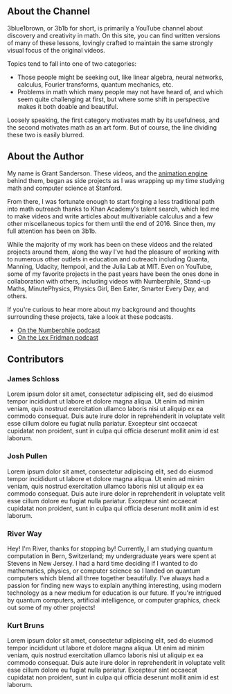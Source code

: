 <Section>

# About the Channel

<Portrait image="images/about/channel.png" size="250px" flip={true} />

3blue1brown, or 3b1b for short, is primarily a YouTube channel about discovery and creativity in math.
On this site, you can find written versions of many of these lessons, lovingly crafted to maintain the same strongly visual focus of the original videos.

Topics tend to fall into one of two categories:

- Those people might be seeking out, like linear algebra, neural networks, calculus, Fourier transforms, quantum mechanics, etc.
- Problems in math which many people may not have heard of, and which seem quite challenging at first, but where some shift in perspective makes it both doable and beautiful.

Loosely speaking, the first category motivates math by its usefulness, and the second motivates math as an art form.
But of course, the line dividing these two is easily blurred.

</Section><Section>

# About the Author

<Portrait image="images/about/grant.png" size="250px" />

My name is Grant Sanderson.
These videos, and the [animation engine](https://github.com/3b1b/manim) behind them, began as side projects as I was wrapping up my time studying math and computer science at Stanford.

From there, I was fortunate enough to start forging a less traditional path into math outreach thanks to Khan Academy's talent search, which led me to make videos and write articles about multivariable calculus and a few other miscellaneous topics for them until the end of 2016.
Since then, my full attention has been on 3b1b.

While the majority of my work has been on these videos and the related projects around them, along the way I've had the pleasure of working with to numerous other outlets in education and outreach including Quanta, Manning, Udacity, Itempool, and the Julia Lab at MIT.
Even on YouTube, some of my favorite projects in the past years have been the ones done in collaboration with others, including videos with Numberphile, Stand-up Maths, MinutePhysics, Physics Girl, Ben Eater, Smarter Every Day, and others.

If you're curious to hear more about my background and thoughts surrounding these projects, take a look at these podcasts.

* [On the Numberphile podcast](https://www.numberphile.com/podcast/3blue1brown)
* [On the Lex Fridman podcast](https://youtu.be/U_lKUK2MCsg)

</Section><Section>

# Contributors

### James Schloss

<Portrait image="images/about/james-schloss.png" />

Lorem ipsum dolor sit amet, consectetur adipiscing elit, sed do eiusmod tempor incididunt ut labore et dolore magna aliqua.
Ut enim ad minim veniam, quis nostrud exercitation ullamco laboris nisi ut aliquip ex ea commodo consequat.
Duis aute irure dolor in reprehenderit in voluptate velit esse cillum dolore eu fugiat nulla pariatur.
Excepteur sint occaecat cupidatat non proident, sunt in culpa qui officia deserunt mollit anim id est laborum.

<Clickable
  link="https://github.com/leios"
  icon="fab fa-github"
  text="James' Work"
/>

### Josh Pullen

<Portrait image="images/about/josh-pullen.png" flip={true} />

Lorem ipsum dolor sit amet, consectetur adipiscing elit, sed do eiusmod tempor incididunt ut labore et dolore magna aliqua.
Ut enim ad minim veniam, quis nostrud exercitation ullamco laboris nisi ut aliquip ex ea commodo consequat.
Duis aute irure dolor in reprehenderit in voluptate velit esse cillum dolore eu fugiat nulla pariatur.
Excepteur sint occaecat cupidatat non proident, sunt in culpa qui officia deserunt mollit anim id est laborum.

<Clickable
  link="https://www.joshuapullen.com/"
  icon="fas fa-home"
  text="Josh's Website"
/>

### River Way

<Portrait image="images/about/river-way.png" />

Hey! I'm River, thanks for stopping by! Currently, I am studying quantum computation in Bern, Switzerland; my undergraduate years were spent at Stevens in New Jersey. I had a hard time deciding if I wanted to do mathematics, physics, or computer science so I landed on quantum computers which blend all three together beautifully. I've always had a passion for finding new ways to explain anything interesting, using modern technology as a new medium for education is our future. If you're intrigued by quantum computers, artificial intelligence, or computer graphics, check out some of my other projects!

<Clickable
  link="https://riverway.li/"
  icon="fas fa-home"
  text="River's Website"
/>

### Kurt Bruns

<Portrait image="images/about/kurt-bruns.png" flip={true} />

Lorem ipsum dolor sit amet, consectetur adipiscing elit, sed do eiusmod tempor incididunt ut labore et dolore magna aliqua.
Ut enim ad minim veniam, quis nostrud exercitation ullamco laboris nisi ut aliquip ex ea commodo consequat.
Duis aute irure dolor in reprehenderit in voluptate velit esse cillum dolore eu fugiat nulla pariatur.
Excepteur sint occaecat cupidatat non proident, sunt in culpa qui officia deserunt mollit anim id est laborum.

<Clickable
  link="https://kurtbruns.github.io/"
  icon="fab fa-github"
  text="Kurt's Work"
/>

</Section>